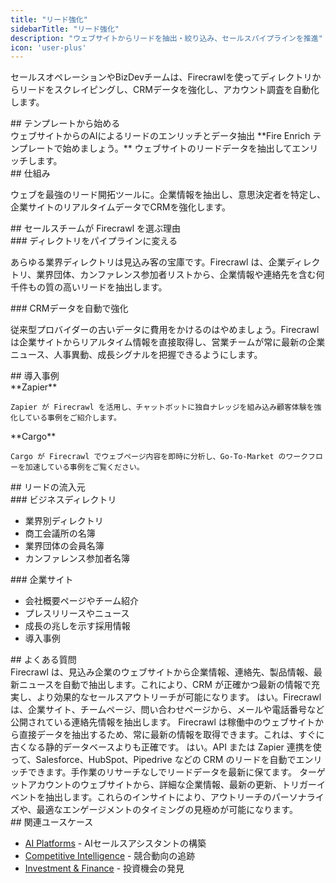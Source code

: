 ```yaml
---
title: "リード強化"
sidebarTitle: "リード強化"
description: "ウェブサイトからリードを抽出・絞り込み、セールスパイプラインを推進"
icon: 'user-plus'
---
```


セールスオペレーションやBizDevチームは、Firecrawlを使ってディレクトリからリードをスクレイピングし、CRMデータを強化し、アカウント調査を自動化します。

<div id="start-with-a-template">
  ## テンプレートから始める
</div>

<Card title="Fire Enrich" icon="github" href="https://github.com/mendableai/fire-enrich">
  ウェブサイトからのAIによるリードのエンリッチとデータ抽出
</Card>

<Note>
  **Fire Enrich テンプレートで始めましょう。** ウェブサイトのリードデータを抽出してエンリッチします。
</Note>

<div id="how-it-works">
  ## 仕組み
</div>

ウェブを最強のリード開拓ツールに。企業情報を抽出し、意思決定者を特定し、企業サイトのリアルタイムデータでCRMを強化します。

<div id="why-sales-teams-choose-firecrawl">
  ## セールスチームが Firecrawl を選ぶ理由
</div>

<div id="transform-directories-into-pipeline">
  ### ディレクトリをパイプラインに変える
</div>

あらゆる業界ディレクトリは見込み客の宝庫です。Firecrawl は、企業ディレクトリ、業界団体、カンファレンス参加者リストから、企業情報や連絡先を含む何千件もの質の高いリードを抽出します。

<div id="enrich-crm-data-automatically">
  ### CRMデータを自動で強化
</div>

従来型プロバイダーの古いデータに費用をかけるのはやめましょう。Firecrawlは企業サイトからリアルタイム情報を直接取得し、営業チームが常に最新の企業ニュース、人事異動、成長シグナルを把握できるようにします。

<div id="customer-stories">
  ## 導入事例
</div>

<CardGroup cols={2}>
  <Card href="https://www.firecrawl.dev/blog/how-zapier-uses-firecrawl-to-power-chatbots">
    **Zapier**

    Zapier が Firecrawl を活用し、チャットボットに独自ナレッジを組み込み顧客体験を強化している事例をご紹介します。
  </Card>

  <Card href="https://www.firecrawl.dev/blog/how-cargo-empowers-gtm-teams-with-firecrawl">
    **Cargo**

    Cargo が Firecrawl でウェブページ内容を即時に分析し、Go-To-Market のワークフローを加速している事例をご覧ください。
  </Card>
</CardGroup>

<div id="lead-sources">
  ## リードの流入元
</div>

<div id="business-directories">
  ### ビジネスディレクトリ
</div>

* 業界別ディレクトリ
* 商工会議所の名簿
* 業界団体の会員名簿
* カンファレンス参加者名簿

<div id="company-websites">
  ### 企業サイト
</div>

* 会社概要ページやチーム紹介
* プレスリリースやニュース
* 成長の兆しを示す採用情報
* 導入事例

<div id="faqs">
  ## よくある質問
</div>

<AccordionGroup>
  <Accordion title="Firecrawl はどのようにリードエンリッチメントのプロセスを強化しますか？">
    Firecrawl は、見込み企業のウェブサイトから企業情報、連絡先、製品情報、最新ニュースを自動で抽出します。これにより、CRM が正確かつ最新の情報で充実し、より効果的なセールスアウトリーチが可能になります。
  </Accordion>

  <Accordion title="Firecrawl はウェブサイトから連絡先情報を見つけられますか？">
    はい。Firecrawl は、企業サイト、チームページ、問い合わせページから、メールや電話番号など公開されている連絡先情報を抽出します。
  </Accordion>

  <Accordion title="Firecrawl のリードデータはどの程度正確ですか？">
    Firecrawl は稼働中のウェブサイトから直接データを抽出するため、常に最新の情報を取得できます。これは、すぐに古くなる静的データベースよりも正確です。
  </Accordion>

  <Accordion title="自分の CRM と Firecrawl を連携できますか？">
    はい。API または Zapier 連携を使って、Salesforce、HubSpot、Pipedrive などの CRM のリードを自動でエンリッチできます。手作業のリサーチなしでリードデータを最新に保てます。
  </Accordion>

  <Accordion title="Firecrawl はアカウントベースドマーケティングにどのように役立ちますか？">
    ターゲットアカウントのウェブサイトから、詳細な企業情報、最新の更新、トリガーイベントを抽出します。これらのインサイトにより、アウトリーチのパーソナライズや、最適なエンゲージメントのタイミングの見極めが可能になります。
  </Accordion>
</AccordionGroup>

<div id="related-use-cases">
  ## 関連ユースケース
</div>

* [AI Platforms](/ja/use-cases/ai-platforms) - AIセールスアシスタントの構築
* [Competitive Intelligence](/ja/use-cases/competitive-intelligence) - 競合動向の追跡
* [Investment &amp; Finance](/ja/use-cases/investment-finance) - 投資機会の発見